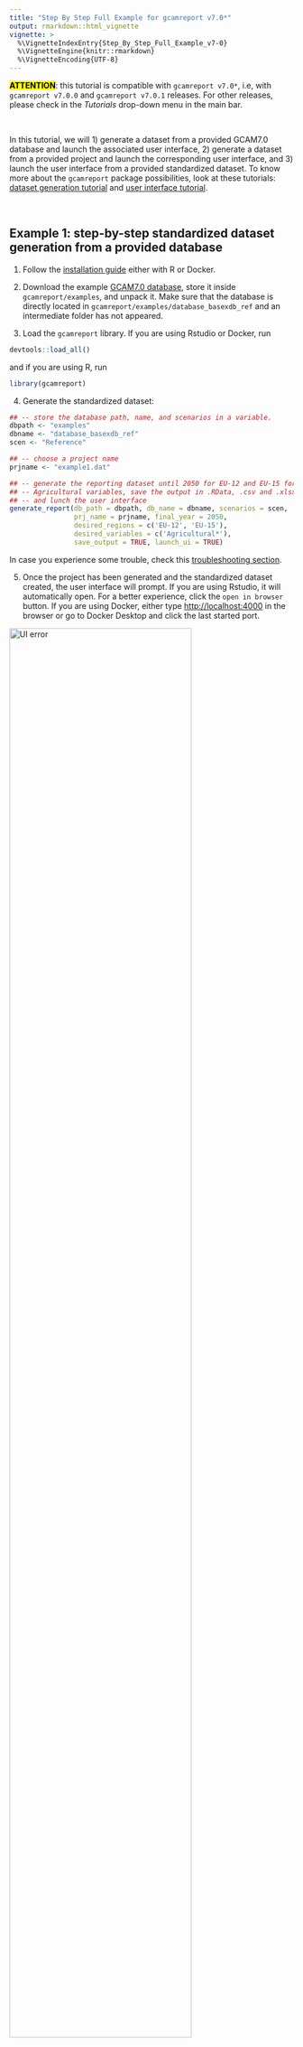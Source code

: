 ```yaml
---
title: "Step By Step Full Example for gcamreport v7.0*"
output: rmarkdown::html_vignette
vignette: >
  %\VignetteIndexEntry{Step_By_Step_Full_Example_v7-0}
  %\VignetteEngine{knitr::rmarkdown}
  %\VignetteEncoding{UTF-8}
---
```


**<mark>ATTENTION</mark>**: this tutorial is compatible with `gcamreport v7.0*`, i.e, with `gcamreport v7.0.0` and `gcamreport v7.0.1` releases. For other releases, please check in the *Tutorials* drop-down menu in the main bar.

<span style="color:white">newline</span>










In this tutorial, we will 1) generate a dataset from a provided GCAM7.0 database and launch the associated user interface, 2) generate a dataset from a provided project and launch the corresponding user interface, and 3) launch the user interface from a provided standardized dataset. To know more about the `gcamreport` package possibilities, look at these tutorials: [dataset generation tutorial](https://bc3lc.github.io/gcamreport/articles/Dataset_Generation_Tutorial.html) and [user interface tutorial](https://bc3lc.github.io/gcamreport/articles/Interactive_UI_Tutorial.html).

<span style="color:white">newline</span>









## Example 1: step-by-step standardized dataset generation from a provided database

1) Follow the [installation guide](https://bc3lc.github.io/gcamreport/index.html#installation-guide) either with R or Docker.

2) Download the example [GCAM7.0 database](https://zenodo.org/records/10258919), store it inside `gcamreport/examples`, and unpack it. Make sure that the database is directly located in `gcamreport/examples/database_basexdb_ref` and an intermediate folder has not appeared.

3) Load the `gcamreport` library. If you are using Rstudio or Docker, run

``` r
devtools::load_all()
```

and if you are using R, run

``` r
library(gcamreport)
```

4) Generate the standardized dataset:

``` r
## -- store the database path, name, and scenarios in a variable.
dbpath <- "examples"
dbname <- "database_basexdb_ref"
scen <- "Reference"

## -- choose a project name
prjname <- "example1.dat"

## -- generate the reporting dataset until 2050 for EU-12 and EU-15 for all the 
## -- Agricultural variables, save the output in .RData, .csv and .xlsx format, 
## -- and lunch the user interface
generate_report(db_path = dbpath, db_name = dbname, scenarios = scen, 
                prj_name = prjname, final_year = 2050, 
                desired_regions = c('EU-12', 'EU-15'), 
                desired_variables = c('Agricultural*'), 
                save_output = TRUE, launch_ui = TRUE)
```

In case you experience some trouble, check this [troubleshooting section](https://bc3lc.github.io/gcamreport/articles/Dataset_Generation_Tutorial.html#troubleshooting-for-the-generate_report-function). 


5) Once the project has been generated and the standardized dataset created, the user interface will prompt. If you are using Rstudio, it will automatically open. For a better experience, click the `open in browser` button. If you are using Docker, either type <http://localhost:4000> in the browser or go to Docker Desktop and click the last started port.

<img src="https://raw.githubusercontent.com/bc3LC/gcamreport/gcam-v7.0/vignettes/readme_fig/shiny_error1.png" title="Click the last started docker port" alt="UI error" width="80%" height="80%"/>

**Note**: Remember that the user interface can only be launched through the [full R installation](https://bc3lc.github.io/gcamreport/index.html#with-r-full-mode-installation) or the [Docker installation](https://bc3lc.github.io/gcamreport/index.html#with-docker).

6) Check the generated dataset: look in the `examples` folder and you should see two files named `example1_standardized.csv` and `example1_standardized.xlsx` containing the standardized dataset. 

7) Note that a file called `database_basexdb_ref_example1.dat` has appeared in the `examples` folder. This is the generated project file from the provided database. If you want to rebuild the standardized dataset or launch the user interface, you can use this file directly and avoid rebuilding the project. If you want to proceed as mentioned, you can follow [Example 2](#example2).

8) Note that a file named `example1_standardized.RData` has appeared in the `examples` folder. This is the report file generated from the provided database. If you want to launch the user interface in the future, you can use this file directly and avoid creating or loading the project again. If you want to proceed as mentioned, you can follow [Example 3](#example3).

<span style="color:white">newline</span>









## Example 2: step-by-step standardized dataset generation from a provided project {#example2}

1) Follow the [installation guide](https://bc3lc.github.io/gcamreport/index.html#installation-guide) either with R or Docker

2) In this example we will use an example rgcam project stored in `examples` called `example2.dat`

3) Load the `gcamreport` library. If you are using Rstudio or Docker, run

``` r
devtools::load_all()
```

and if you are using R, run

``` r
library(gcamreport)
```

4) Generate the standardized dataset:

```r
## -- store the project path and name in a variable.
prjname <- "examples/example2.dat"

## -- generate the reporting dataset until 2050 for EU-12 and EU-15 for all the 
## -- Agricultural variables, save the output in .RData, .csv and .xlsx format, 
## -- and lunch the user interface
generate_report(prj_name = prjname, final_year = 2050, 
                desired_regions = c('EU-12', 'EU-15'),
                desired_variables = c('Agricultural*'), 
                save_output = TRUE, launch_ui = TRUE)
```
In case you experience some trouble, check this [troubleshooting section](https://bc3lc.github.io/gcamreport/articles/Dataset_Generation_Tutorial.html#troubleshooting-for-the-generate_report-function).

5) Once the project has been generated and the standardized dataset created, the user interface will prompt. If you are using Rstudio, it will automatically open. For a better experience, click the `open in browser` button. If you are using Docker, either type <http://localhost:4000> in the browser or go to Docker Desktop and click the last started port.

<img src="https://raw.githubusercontent.com/bc3LC/gcamreport/gcam-v7.0/vignettes/readme_fig/shiny_error1.png" title="Click the last started docker port" alt="UI error" width="80%" height="80%"/>

**Note**: Remember that the user interface can only be launched through the [full R installation](https://bc3lc.github.io/gcamreport/index.html#with-r-full-mode-installation) or the [Docker installation](https://bc3lc.github.io/gcamreport/index.html#with-docker).

6) Check the generated dataset: look in the `examples` folder and you should see two files named `example2_standardized.csv` and `example2_standardized.xlsx` containing the standardized dataset.

7) Note that a file called `example2_standardized.RData` has appeared in the `examples` folder. This is the report file generated from the provided database. If you want to launch the user interface in the future, you can use this file directly and avoid creating or loading the project again. If you want to proceed as mentioned, you can follow [Example 3](#example3).

<span style="color:white">newline</span>









## Example 3: step-by-step user interface launching from a provided standardized dataset {#example3}

**Note**: Remember that the user interface can only be launched through the [full R installation](https://bc3lc.github.io/gcamreport/index.html#with-r-full-mode-installation) or the [Docker installation](https://bc3lc.github.io/gcamreport/index.html#with-docker).

1) Follow the [installation guide](https://bc3lc.github.io/gcamreport/index.html#installation-guide) either with the R full installation or the Docker installation.

2) In this example we will use a standardized example dataset stored in `examples` called `example3.RData`.

3) Load the `gcamreport` library:

``` r
devtools::load_all()
```

4) Launch the user interface for the standardized dataset:

``` r
## -- load gcamreport library.
devtools::load_all() # if using Rstudio or Docker
library(gcamreport) # if using R

## -- store the project path and name in a variable.
datapath <- "examples/example3.RData"

## -- launch the user interface
launch_gcamreport_ui(data_path = datapath)
```
In case you experience some trouble, check this [troubleshooting section](https://bc3lc.github.io/gcamreport/articles/Interactive_UI_Tutorial.html#troubleshooting-when-launching-the-ui-with-the-docker-installation).


5) Once the project has been generated and the standardized dataset created, the user interface will prompt. If you are using Rstudio, it will automatically open. For a better experience, click the `open in browser` button. If you are using Docker, either type <http://localhost:4000> in the browser or go to Docker Desktop and click the last started port.

<img src="https://raw.githubusercontent.com/bc3LC/gcamreport/gcam-v7.0/vignettes/readme_fig/shiny_error1.png" title="Click the last started docker port" alt="UI error" width="80%" height="80%"/>

6) If you just ran [Example 1](#example1) or [Example 2](#example2), you should have a variable called `report` in the environment. You can also use it to launch the user interface:

``` r
## -- load gcamreport library.
devtools::load_all() # if using Rstudio or Docker
library(gcamreport) # if using R

## -- store the database path, name, and scenarios in a variable.
dataname <- "report"

## -- launch the user interface
launch_gcamreport_ui(data = dataname)
```


